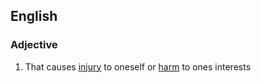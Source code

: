 ==English==

===Adjective===
{{en-adj|pos=[[self]]-[[destructive]]}}

# That causes [[injury]] to oneself or [[harm]] to ones interests